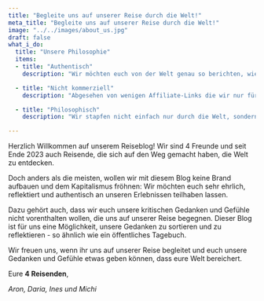 ```yaml
---
title: "Begleite uns auf unserer Reise durch die Welt!"
meta_title: "Begleite uns auf unserer Reise durch die Welt!"
image: "../../images/about_us.jpg"
draft: false
what_i_do:
  title: "Unsere Philosophie"
  items:
  - title: "Authentisch"
    description: "Wir möchten euch von der Welt genau so berichten, wie wir sie empfinden. Bei uns gibt es keinen Filter, keine Zensur und keine Schönfärberei. Wir möchten euch unsere Gedanken und Gefühle so ehrlich wie möglich mitteilen."

  - title: "Nicht kommerziell"
    description: "Abgesehen von wenigen Affiliate-Links die wir nur für Produkte, Unternehmen und Menschen posten, von denen wir ethisch und moralisch absolut überzeugt sind, findet hier kein bezahlter Content statt."

  - title: "Philosophisch"
    description: "Wir stapfen nicht einfach nur durch die Welt, sondern versuchen uns dabei mit den großen Fragen des Lebens auseinanderzusetzen. Wir möchten euch an unseren Gedanken teilhaben lassen und dazu anregen, euch selbst mit diesen Fragen kritisch zu beschäftigen."

---
```

Herzlich Willkommen auf unserem Reiseblog! Wir sind 4 Freunde und seit Ende 2023 auch Reisende, die sich auf den Weg gemacht haben, die Welt zu entdecken. 

Doch anders als die meisten, wollen wir mit diesem Blog keine Brand aufbauen und dem Kapitalismus fröhnen: 
Wir möchten euch sehr ehrlich, reflektiert und authentisch an unseren Erlebnissen teilhaben lassen. 

Dazu gehört auch, dass wir euch unsere kritischen Gedanken und Gefühle nicht vorenthalten wollen, die uns auf unserer Reise begegnen.
Dieser Blog ist für uns eine Möglichkeit, unsere Gedanken zu sortieren und zu reflektieren - so ähnlich wie ein öffentliches Tagebuch.

Wir freuen uns, wenn ihr uns auf unserer Reise begleitet und euch unsere Gedanken und Gefühle etwas geben können, dass eure Welt bereichert.

Eure **4 Reisenden**,

_Aron, Daria, Ines und Michi_
